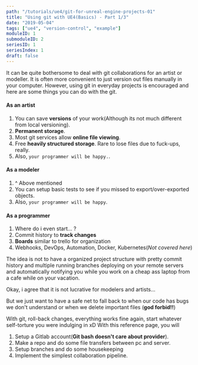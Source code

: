 ```yaml
---
path: "/tutorials/ue4/git-for-unreal-engine-projects-01"
title: "Using git with UE4(Basics) - Part 1/3"
date: "2019-05-04"
tags: ["ue4", "version-control", "example"]
moduleID: 1
submoduleID: 2
seriesID: 1
seriesIndex: 1
draft: false
---
```




It can be quite bothersome to deal with git collaborations for an artist or modeller. It is often more convenient to just version out files manually in your computer. However, using git in everyday projects is encouraged and here are some things you can do with the git.

#### As an artist

1. You can save **versions** of your work(Although its not much different from local versioning).
2. **Permanent storage**.
3. Most git services allow **online file viewing**.
4. Free **heavily structured storage**. Rare to lose files due to fuck-ups, really.
5. Also, `your programmer will be happy.`.

#### As a modeler

1. ^ Above mentioned
2. You can setup basic tests to see if you missed to export/over-exported objects.
3. Also, `your programmer will be happy`.

#### As a programmer

1. Where do i even start... ?
2. Commit history to **track changes**
3. **Boards** similar to trello for organization
4. Webhooks, DevOps, Automation, Docker, Kubernetes(_Not covered here_)

The idea is not to have a organized project structure with pretty commit history and multiple running branches deploying on your remote servers and automatically notifying you while you work on a cheap ass laptop from a cafe while on your vacation.

Okay, i agree that it is not lucrative for modelers and artists...

But we just want to have a safe net to fall back to when our code has bugs we don't understand or when we delete important files (**god forbid!!**)

With git, roll-back changes, everything works fine again, start whatever self-torture you were indulging in xD
With this reference page, you will

1. Setup a Gitlab account(**Git bash doesn't care about provider**).
2. Make a repo and do some file transfers between pc and server.
3. Setup branches and do some housekeeping
4. Implement the simplest collaboration pipeline.

